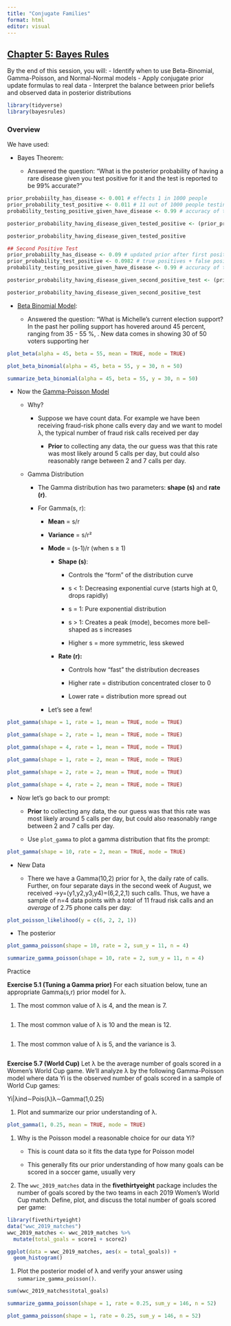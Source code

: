 ```yaml
---
title: "Conjugate Families"
format: html
editor: visual
---
```


## [Chapter 5: Bayes Rules](https://www.bayesrulesbook.com/chapter-5)

By the end of this session, you will: - Identify when to use Beta-Binomial, Gamma-Poisson, and Normal-Normal models - Apply conjugate prior update formulas to real data - Interpret the balance between prior beliefs and observed data in posterior distributions

```r
library(tidyverse)
library(bayesrules)
```

### Overview

We have used:

-   Bayes Theorem:

    -   Answered the question: "What is the posterior probability of having a rare disease given you test positive for it and the test is reported to be 99% accurate?"

```r
prior_probabiilty_has_disease <- 0.001 # effects 1 in 1000 people
prior_probability_test_positive <- 0.011 # 11 out of 1000 people testing positive
probability_testing_positive_given_have_disease <- 0.99 # accuracy of the test

posterior_probability_having_disease_given_tested_positive <- (prior_probabiilty_has_disease * probability_testing_positive_given_have_disease) / prior_probability_test_positive

posterior_probability_having_disease_given_tested_positive

```

```r
## Second Positive Test
prior_probabiilty_has_disease <- 0.09 # updated prior after first positive test
prior_probability_test_positive <- 0.0982 # true positives + false positives
probability_testing_positive_given_have_disease <- 0.99 # accuracy of the test

posterior_probability_having_disease_given_second_positive_test <- (prior_probabiilty_has_disease * probability_testing_positive_given_have_disease) / prior_probability_test_positive

posterior_probability_having_disease_given_second_positive_test
```

-   [Beta Binomial Model](https://www.bayesrulesbook.com/chapter-3#:~:text=Chapter%203-,The%20Beta%2DBinomial%20Bayesian%20Model,-Every%20four%20years):

    -   Answered the question: "What is Michelle's current election support? In the past her polling support has hovered around 45 percent, ranging from 35 - 55 %, . New data comes in showing 30 of 50 voters supporting her

```r
plot_beta(alpha = 45, beta = 55, mean = TRUE, mode = TRUE)
```

```r
plot_beta_binomial(alpha = 45, beta = 55, y = 30, n = 50)
```

```r
summarize_beta_binomial(alpha = 45, beta = 55, y = 30, n = 50)
```

-   Now the [Gamma-Poisson Model](https://www.bayesrulesbook.com/chapter-5#:~:text=phone%20call%20situation.-,The%20Gamma%2DPoisson%20Bayesian%20model,-Let)

    -   Why?

        -   Suppose we have count data. For example we have been receiving fraud-risk phone calls every day and we want to model λ, the typical number of fraud risk calls received per day

            -   **Prior** to collecting any data, the our guess was that this rate was most likely around 5 calls per day, but could also reasonably range between 2 and 7 calls per day.

    -   Gamma Distribution

        -   The Gamma distribution has two parameters: **shape (s)** and **rate (r)**.

        -   For Gamma(s, r):

            -   **Mean** = s/r

            -   **Variance** = s/r²

            -   **Mode** = (s-1)/r (when s ≥ 1)

                -   **Shape (s)**:

                    -   Controls the "form" of the distribution curve

                    -   s \< 1: Decreasing exponential curve (starts high at 0, drops rapidly)

                    -   s = 1: Pure exponential distribution

                    -   s \> 1: Creates a peak (mode), becomes more bell-shaped as s increases

                    -   Higher s = more symmetric, less skewed

                -   **Rate (r):**

                    -   Controls how "fast" the distribution decreases

                    -   Higher rate = distribution concentrated closer to 0

                    -   Lower rate = distribution more spread out

            -   Let's see a few!

```r
plot_gamma(shape = 1, rate = 1, mean = TRUE, mode = TRUE) 
```

```r
plot_gamma(shape = 2, rate = 1, mean = TRUE, mode = TRUE)
```

```r
plot_gamma(shape = 4, rate = 1, mean = TRUE, mode = TRUE)
```

```r
plot_gamma(shape = 1, rate = 2, mean = TRUE, mode = TRUE)
```

```r
plot_gamma(shape = 2, rate = 2, mean = TRUE, mode = TRUE)
```

```r
plot_gamma(shape = 4, rate = 2, mean = TRUE, mode = TRUE)
```

-   Now let's go back to our prompt:

    -   **Prior** to collecting any data, the our guess was that this rate was most likely around 5 calls per day, but could also reasonably range between 2 and 7 calls per day.

    -   Use `plot_gamma` to plot a gamma distribution that fits the prompt:

```r
plot_gamma(shape = 10, rate = 2, mean = TRUE, mode = TRUE)
```

-   New Data

    -   There we have a Gamma(10,2) prior for λ, the daily rate of calls. Further, on four separate days in the second week of August, we received →y=(y1,y2,y3,y4)=(6,2,2,1) such calls. Thus, we have a sample of n=4 data points with a *total* of 11 fraud risk calls and an *average* of 2.75 phone calls per day:

```r
plot_poisson_likelihood(y = c(6, 2, 2, 1))
```

-   The posterior

```r
plot_gamma_poisson(shape = 10, rate = 2, sum_y = 11, n = 4)
```

```r
summarize_gamma_poisson(shape = 10, rate = 2, sum_y = 11, n = 4)
```

Practice

**Exercise 5.1 (Tuning a Gamma prior)** For each situation below, tune an appropriate Gamma(s,r) prior model for λ.

1.  The most common value of λ is 4, and the mean is 7.

```r

```

1.  The most common value of λ is 10 and the mean is 12.

```r

```

1.  The most common value of λ is 5, and the variance is 3.

```r

```

**Exercise 5.7 (World Cup)** Let λ be the average number of goals scored in a Women’s World Cup game. We’ll analyze λ by the following Gamma-Poisson model where data Yi is the observed number of goals scored in a sample of World Cup games:

Yi|λind∼Pois(λ)λ∼Gamma(1,0.25)

1.  Plot and summarize our prior understanding of λ.

```r
plot_gamma(1, 0.25, mean = TRUE, mode = TRUE)
```

1.  Why is the Poisson model a reasonable choice for our data Yi?

    -   This is count data so it fits the data type for Poisson model

    -   This generally fits our prior understanding of how many goals can be scored in a soccer game, usually very

2.  The `wwc_2019_matches` data in the **fivethirtyeight** package includes the number of goals scored by the two teams in each 2019 Women’s World Cup match. Define, plot, and discuss the total number of goals scored per game:

```r
library(fivethirtyeight)
data("wwc_2019_matches")
wwc_2019_matches <- wwc_2019_matches %>% 
  mutate(total_goals = score1 + score2)
```

```r
ggplot(data = wwc_2019_matches, aes(x = total_goals)) +
  geom_histogram()
```

1.  Plot the posterior model of λ and verify your answer using `summarize_gamma_poisson()`.

```r
sum(wwc_2019_matches$total_goals)
```

```r
summarize_gamma_poisson(shape = 1, rate = 0.25, sum_y = 146, n = 52) 
```

```r
plot_gamma_poisson(shape = 1, rate = 0.25, sum_y = 146, n = 52) 
```

